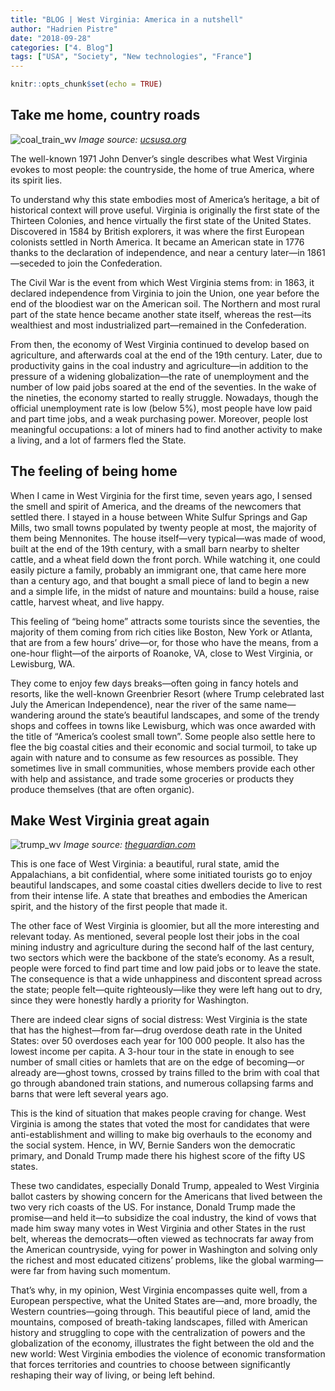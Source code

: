 ```yaml
---
title: "BLOG | West Virginia: America in a nutshell"
author: "Hadrien Pistre"
date: "2018-09-28"
categories: ["4. Blog"]
tags: ["USA", "Society", "New technologies", "France"]
---
```


```r
knitr::opts_chunk$set(echo = TRUE)
```

## Take me home, country roads

![coal_train_wv](https://hp-personal-website.com/coal_train_wv.jpg)
*Image source: <a href="https://blog.ucsusa.org/jeremy-richardson/the-economic-impacts-of-future-coal-production-in-west-virginia-451/" target="_blank">ucsusa.org</a>*

The well-known 1971 John Denver’s single describes what West Virginia evokes to most people: the countryside, the home of true America, where its spirit lies.

To understand why this state embodies most of America’s heritage, a bit of historical context will prove useful. Virginia is originally the first state of the Thirteen Colonies, and hence virtually the first state of the United States. Discovered in 1584 by British explorers, it was where the first European colonists settled in North America. It became an American state in 1776 thanks to the declaration of independence, and near a century later—in 1861—seceded to join the Confederation.

The Civil War is the event from which West Virginia stems from: in 1863, it declared independence from Virginia to join the Union, one year before the end of the bloodiest war on the American soil. The Northern and most rural part of the state hence became another state itself, whereas the rest—its wealthiest and most industrialized part—remained in the Confederation.

From then, the economy of West Virginia continued to develop based on agriculture, and afterwards coal at the end of the 19th century. Later, due to productivity gains in the coal industry and agriculture—in addition to the pressure of a widening globalization—the rate of unemployment and the number of low paid jobs soared at the end of the seventies. In the wake of the nineties, the economy started to really struggle. Nowadays, though the official unemployment rate is low (below 5%), most people have low paid and part time jobs, and a weak purchasing power. Moreover, people lost meaningful occupations: a lot of miners had to find another activity to make a living, and a lot of farmers fled the State.

## The feeling of being home

When I came in West Virginia for the first time, seven years ago, I sensed the smell and spirit of America, and the dreams of the newcomers that settled there. I stayed in a house between White Sulfur Springs and Gap Mills, two small towns populated by twenty people at most, the majority of them being Mennonites. The house itself—very typical—was made of wood, built at the end of the 19th century, with a small barn nearby to shelter cattle, and a wheat field down the front porch. While watching it, one could easily picture a family, probably an immigrant one, that came here more than a century ago, and that bought a small piece of land to begin a new and a simple life, in the midst of nature and mountains: build a house, raise cattle, harvest wheat, and live happy.

This feeling of “being home” attracts some tourists since the seventies, the majority of them coming from rich cities like Boston, New York or Atlanta, that are from a few hours’ drive—or, for those who have the means, from a one-hour flight—of the airports of Roanoke, VA, close to West Virginia, or Lewisburg, WA.

They come to enjoy few days breaks—often going in fancy hotels and resorts, like the well-known Greenbrier Resort (where Trump celebrated last July the American Independence), near the river of the same name—wandering around the state’s beautiful landscapes, and some of the trendy shops and coffees in towns like Lewisburg, which was once awarded with the title of “America’s coolest small town”. Some people also settle here to flee the big coastal cities and their economic and social turmoil, to take up again with nature and to consume as few resources as possible. They sometimes live in small communities, whose members provide each other with help and assistance, and trade some groceries or products they produce themselves (that are often organic).

## Make West Virginia great again

![trump_wv](https://www.hadrienpistre.com/trump_wv.png)
*Image source: <a href="https://www.theguardian.com/us-news/2016/may/05/donald-trump-west-virginia-campaign-rally-election-2016" target="_blank">theguardian.com</a>*

This is one face of West Virginia: a beautiful, rural state, amid the Appalachians, a bit confidential, where some initiated tourists go to enjoy beautiful landscapes, and some coastal cities dwellers decide to live to rest from their intense life. A state that breathes and embodies the American spirit, and the history of the first people that made it.

The other face of West Virginia is gloomier, but all the more interesting and relevant today. As mentioned, several people lost their jobs in the coal mining industry and agriculture during the second half of the last century, two sectors which were the backbone of the state’s economy. As a result, people were forced to find part time and low paid jobs or to leave the state. The consequence is that a wide unhappiness and discontent spread across the state; people felt—quite righteously—like they were left hang out to dry, since they were honestly hardly a priority for Washington.

There are indeed clear signs of social distress: West Virginia is the state that has the highest—from far—drug overdose death rate in the United States: over 50 overdoses each year for 100 000 people. It also has the lowest income per capita. A 3-hour tour in the state in enough to see number of small cities or hamlets that are on the edge of becoming—or already are—ghost towns, crossed by trains filled to the brim with coal that go through abandoned train stations, and numerous collapsing farms and barns that were left several years ago.

This is the kind of situation that makes people craving for change. West Virginia is among the states that voted the most for candidates that were anti-establishment and willing to make big overhauls to the economy and the social system. Hence, in WV, Bernie Sanders won the democratic primary, and Donald Trump made there his highest score of the fifty US states.

These two candidates, especially Donald Trump, appealed to West Virginia ballot casters by showing concern for the Americans that lived between the two very rich coasts of the US. For instance, Donald Trump made the promise—and held it—to subsidize the coal industry, the kind of vows that made him sway many votes in West Virginia and other States in the rust belt, whereas the democrats—often viewed as technocrats far away from the American countryside, vying for power in Washington and solving only the richest and most educated citizens’ problems, like the global warming—were far from having such momentum.

That’s why, in my opinion, West Virginia encompasses quite well, from a European perspective, what the United States are—and, more broadly, the Western countries—going through. This beautiful piece of land, amid the mountains, composed of breath-taking landscapes, filled with American history and struggling to cope with the centralization of powers and the globalization of the economy, illustrates the fight between the old and the new world: West Virginia embodies the violence of economic transformation that forces territories and countries to choose between significantly reshaping their way of living, or being left behind.

